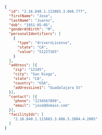 ```json
{
  "id": "2.16.840.1.113883.3.666.777",
  "firstName": "Jose",
  "lastName": "Juarez",
  "dob": "1951-05-05",
  "genderAtBirth": "M",
  "personalIdentifiers": [
    {
      "type": "driversLicense",
      "state": "CA",
      "value": "51227265"
    }
  ],
  "address": [{
    "zip": "12345",
    "city": "San Diego",
    "state": "CA",
    "country": "USA",
    "addressLine1": "Guadalajara St"
  }],
  "contact": [{
    "phone": "1234567899",
    "email": "jose@domain.com"
  }],
  "facilityIds": [
    "2.16.840.1.113883.3.666.5.2004.4.2005"
  ]
}
```
